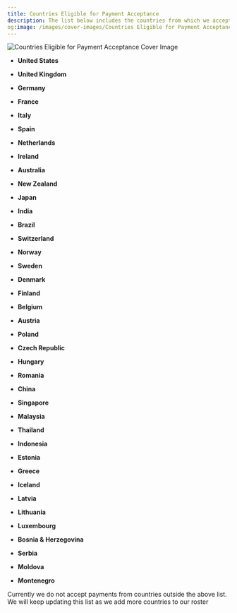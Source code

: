 ```yaml
---
title: Countries Eligible for Payment Acceptance
description: The list below includes the countries from which we accept payments for our SaaS and digital products.
og:image: /images/cover-images/Countries Eligible for Payment Acceptance.webp
---
```

<Frame>
    <img src="/images/cover-images/Countries Eligible.webp" alt="Countries Eligible for Payment Acceptance Cover Image"/>
</Frame>

* **United States**

* **United Kingdom**

* **Germany**

* **France**

* **Italy**

* **Spain**

* **Netherlands**

* **Ireland**

* **Australia**

* **New Zealand**

* **Japan**

* **India**

* **Brazil**

* **Switzerland**

* **Norway**

* **Sweden**

* **Denmark**

* **Finland**

* **Belgium**

* **Austria**

* **Poland**

* **Czech Republic**

* **Hungary**

* **Romania**

* **China**

* **Singapore**

* **Malaysia**

* **Thailand**

* **Indonesia**

* **Estonia**

* **Greece**

* **Iceland**

* **Latvia**

* **Lithuania**

* **Luxembourg**

* **Bosnia & Herzegovina**

* **Serbia**

* **Moldova**

* **Montenegro**

Currently we do not accept payments from countries outside the above list. We will keep updating this list as we add more countries to our roster